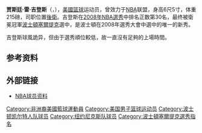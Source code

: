 {{Infobox NBA Player
| name  = J·R·吉登斯<br />J. R. Giddens
| image = <!-- 檔案不存在 J. R. Giddens - Basket Brescia Leonessa 2013.jpg -->
| position = [[後衛|後衛]]
| height_ft = 6
| height_in = 5
| weight_lb = 215
| team = 
| number = 4
| nationality = {{USA}}
| birth_date = {{birth date and age|1985|2|15}}
| birth_place = {{USA}}
| college = [[New_Mexico_Lobos_men's_basketball|新墨西哥大学]]
| draft_round = 1
| draft_pick  = 30
| draft_year = 2008
| draft_team = [[波士頓塞爾提克|波士頓塞爾提克]]
| career_start = 2008年
| awards =
}}

'''贾斯廷·雷·吉登斯'''（{{lang-en|'''Justin Ray Giddens'''}}，{{bd|1985年|2月15日|catIdx=Giddens, J.R.}}），[[美國|美國]][[篮球|篮球]]运动员，曾效力于[[NBA|NBA]]联盟，身高6尺5寸，体重215磅，司职位置[[後衛|後衛]]。吉登斯在[[2008年NBA選秀|2008年NBA選秀]]中排名正数第30名，最终被衛冕冠軍[[波士頓塞爾提克|波士頓塞爾提克]]選中，是波士頓在2008年選秀大會中選中的唯一的新秀。

吉登斯球風詭异，但由于選秀順位較低，故一直沒有足夠的上場時間。

== 参考资料 ==
{{reflist}}

== 外部链接 ==
* [http://www.nba.com/playerfile/jr_giddens/index.html NBA球员资料] {{Wayback|url=http://www.nba.com/playerfile/jr_giddens/index.html |date=20121104143052 }}

{{2008 NBA Draft}}
{{Boston Celtics 2007-08 NBA champions}}

{{Authority control}}
{{DEFAULTSORT:Giddens, J.R.}}
[[Category:非洲裔美國籃球運動員|Category:非洲裔美國籃球運動員]]
[[Category:美国男子篮球运动员|Category:美国男子篮球运动员]]
[[Category:波士顿凯尔特人队球员|Category:波士顿凯尔特人队球员]]
[[Category:纽约尼克斯队球员|Category:纽约尼克斯队球员]]
[[Category:波士頓塞爾提克選秀指名|Category:波士頓塞爾提克選秀指名]]